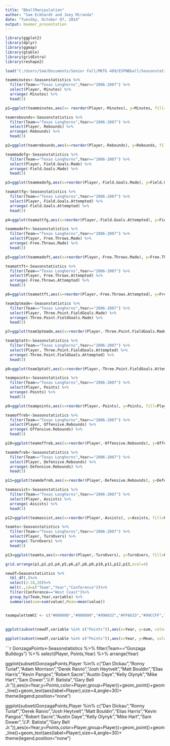 ```yaml
---
title: "BballManipulation"
author: "Sam Eckhardt and Joey Miranda"
date: "Tuesday, October 07, 2014"
output: beamer_presentation
---
```


```r
library(ggplot2)
library(dplyr)
library(ggmap)
library(gtable)
library(gridExtra)
library(reshape2)
```

```r
load("C:/Users/Sam/Documents/Senior Fall/MKTG 489/ESPNBball/Seasonstatisticscleaned.rda")
```

```r
teamminutes<-Seasonstatistics %>%
  filter(Team=="Texas Longhorns",Year=="2006-2007") %>%
  select(Player, Minutes) %>%
  arrange(-Minutes) %>%
  head(3)

p1=ggplot(teamminutes,aes(x= reorder(Player,-Minutes), y=Minutes, fill=Player,))+ geom_bar(stat="identity") + theme(legend.position="none")

teamrebounds<-Seasonstatistics %>%
  filter(Team=="Texas Longhorns",Year=="2006-2007") %>%
  select(Player, Rebounds) %>%
  arrange(-Rebounds) %>%
  head(3)

p2=ggplot(teamrebounds,aes(x=reorder(Player,-Rebounds), y=Rebounds, fill=Player,))+ geom_bar(stat="identity") + theme(legend.position="none")

teammadefg<-Seasonstatistics %>%
  filter(Team=="Texas Longhorns",Year=="2006-2007") %>%
  select(Player, Field.Goals.Made) %>%
  arrange(-Field.Goals.Made) %>%
  head(3)

p3=ggplot(teammadefg,aes(x=reorder(Player,-Field.Goals.Made), y=Field.Goals.Made, fill=Player,))+ geom_bar(stat="identity") + theme(legend.position="none")

teamattfg<-Seasonstatistics %>%
  filter(Team=="Texas Longhorns",Year=="2006-2007") %>%
  select(Player, Field.Goals.Attempted) %>%
  arrange(-Field.Goals.Attempted) %>%
  head(3)

p4=ggplot(teamattfg,aes(x=reorder(Player,-Field.Goals.Attempted), y=Field.Goals.Attempted, fill=Player,))+ geom_bar(stat="identity") + theme(legend.position="none")

teammadeft<-Seasonstatistics %>%
  filter(Team=="Texas Longhorns",Year=="2006-2007") %>%
  select(Player, Free.Throws.Made) %>%
  arrange(-Free.Throws.Made) %>%
  head(3)

p5=ggplot(teammadeft,aes(x=reorder(Player,-Free.Throws.Made), y=Free.Throws.Made, fill=Player,))+ geom_bar(stat="identity") + theme(legend.position="none")

teamattft<-Seasonstatistics %>%
  filter(Team=="Texas Longhorns",Year=="2006-2007") %>%
  select(Player, Free.Throws.Attempted) %>%
  arrange(-Free.Throws.Attempted) %>%
  head(3)

p6=ggplot(teamattft,aes(x=reorder(Player,-Free.Throws.Attempted), y=Free.Throws.Attempted, fill=Player,))+ geom_bar(stat="identity") + theme(legend.position="none")

team3ptmade<-Seasonstatistics %>%
  filter(Team=="Texas Longhorns",Year=="2006-2007") %>%
  select(Player, Three.Point.FieldGoals.Made) %>%
  arrange(-Three.Point.FieldGoals.Made) %>%
  head(3)

p7=ggplot(team3ptmade,aes(x=reorder(Player,-Three.Point.FieldGoals.Made), y=Three.Point.FieldGoals.Made, fill=Player,))+ geom_bar(stat="identity") + theme(legend.position="none")

team3ptatt<-Seasonstatistics %>%
  filter(Team=="Texas Longhorns",Year=="2006-2007") %>%
  select(Player, Three.Point.FieldGoals.Attempted) %>%
  arrange(-Three.Point.FieldGoals.Attempted) %>%
  head(3)

p8=ggplot(team3ptatt,aes(x=reorder(Player,-Three.Point.FieldGoals.Attempted), y=Three.Point.FieldGoals.Attempted, fill=Player,))+ geom_bar(stat="identity") + theme(legend.position="none")

teampoints<-Seasonstatistics %>%
  filter(Team=="Texas Longhorns",Year=="2006-2007") %>%
  select(Player, Points) %>%
  arrange(-Points) %>%
  head(3)

p9=ggplot(teampoints,aes(x=reorder(Player,-Points), y=Points, fill=Player,))+ geom_bar(stat="identity") + theme(legend.position="none")

teamoffreb<-Seasonstatistics %>%
  filter(Team=="Texas Longhorns",Year=="2006-2007") %>%
  select(Player, Offensive.Rebounds) %>%
  arrange(-Offensive.Rebounds) %>%
  head(3)

p10=ggplot(teamoffreb,aes(x=reorder(Player,-Offensive.Rebounds), y=Offensive.Rebounds, fill=Player,))+ geom_bar(stat="identity") + theme(legend.position="none")

teamdefreb<-Seasonstatistics %>%
  filter(Team=="Texas Longhorns",Year=="2006-2007") %>%
  select(Player, Defensive.Rebounds) %>%
  arrange(-Defensive.Rebounds) %>%
  head(3)

p11=ggplot(teamdefreb,aes(x=reorder(Player,-Defensive.Rebounds), y=Defensive.Rebounds, fill=Player,))+ geom_bar(stat="identity") + theme(legend.position="none")

teamassist<-Seasonstatistics %>%
  filter(Team=="Texas Longhorns",Year=="2006-2007") %>%
  select(Player, Assists) %>%
  arrange(-Assists) %>%
  head(3)

p12=ggplot(teamassist,aes(x=reorder(Player,-Assists), y=Assists, fill=Player,))+ geom_bar(stat="identity") + theme(legend.position="none")

teamto<-Seasonstatistics %>%
  filter(Team=="Texas Longhorns",Year=="2006-2007") %>%
  select(Player, TurnOvers) %>%
  arrange(-TurnOvers) %>%
  head(3)

p13=ggplot(teamto,aes(x=reorder(Player,-TurnOvers), y=TurnOvers, fill=Player,))+ geom_bar(stat="identity") + theme(legend.position="none")

grid.arrange(p1,p2,p3,p4,p5,p6,p7,p8,p9,p10,p11,p12,p13,ncol=4)
```

```r

newdf=Seasonstatistics %>% 
  tbl_df(.)%>% 
  select(2:18,20)%>% 
  melt(.,id=c("Team","Year","Conference"))%>%
  filter(Conference=="West Coast")%>%
  group_by(Team,Year,variable) %>% 
  summarise(sum=sum(value),Mean=mean(value))


teampaletteWCC <- c("#000000","#000099","#990033","#FF6633","#99CCFF","#330099","#99CC66","#00CCFF","#009900","#999999")
  
  
ggplot(subset(newdf,variable %in% c("Points")),aes(x=Year, y=sum, color=Team, group=Team))+geom_point()+geom_line()+facet_wrap(~Team,ncol=2)+ggtitle("Total Points Scored by Team Per Year")+scale_color_manual(values=teampaletteWCC)

ggplot(subset(newdf,variable %in% c("Points")),aes(x=Year, y=Mean, color=Team, group=Team))+geom_point()+geom_line()+facet_wrap(~Team,ncol=2)+ggtitle("Average Points Scored Per Player in a Season by Team")+scale_color_manual(values=teampaletteWCC)
```

```r
GonzagaPoints<-Seasonstatistics %>%
  filter(Team=="Gonzaga Bulldogs") %>%
  select(Player, Points,Year) %>%
  arrange(Year)

ggplot(subset(GonzagaPoints,Player %in% c("Dan Dickau","Ronny Turiaf","Adam Morrison","Derek Raivio","Josh Heytvelt","Matt Bouldin","Elias Harris","Kevin Pangos","Robert Sacre","Austin Daye","Kelly Olynyk","Mike Hart","Sam Dower","J.P. Batista","Gary Bell Jr.")),aes(x=Year,y=Points,color=Player,group=Player))+geom_point()+geom_line()+geom_text(aes(label=Player),size=4,angle=30)+ theme(legend.position="none")

ggplot(subset(GonzagaPoints,Player %in% c("Dan Dickau","Ronny Turiaf","Derek Raivio","Josh Heytvelt","Matt Bouldin","Elias Harris","Kevin Pangos","Robert Sacre","Austin Daye","Kelly Olynyk","Mike Hart","Sam Dower","J.P. Batista","Gary Bell Jr.")),aes(x=Year,y=Points,color=Player,group=Player))+geom_point()+geom_line()+geom_text(aes(label=Player),size=4,angle=30)+ theme(legend.position="none")

